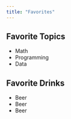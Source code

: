 ```yaml
---
title: "Favorites"
---
```


## Favorite Topics
- Math
- Programming
- Data

## Favorite Drinks
- Beer
- Beer
- Beer




